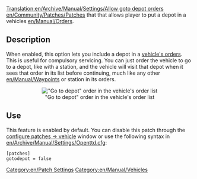 [[Translation:en/Archive/Manual/Settings/Allow goto depot orders]]
[[Category:en/Patch Settings]]
[[Category:en/Manual/Vehicles]]
[[en/Community/Patches/Patches]] that that allows player to put a depot in a vehicles [[en/Manual/Orders]]. 

== Description ==
When enabled, this option lets you include a depot in a [[en/Manual/Orders|vehicle's orders]]. This is useful for compulsory servicing. You can just order the vehicle to go to a depot, like with a station, and the vehicle will visit that depot when it sees that order in its list before continuing, much like any other [[en/Manual/Waypoints]] or station in its orders.
<center>[[File:fr/Archive/Manual/Settings/Go To Depot.png|center|frame|"Go to depot" order in the vehicle's order list]]</center>

== Use ==
This feature is enabled by default. You can disable this patch through the [[en/Archive/Manual/Settings/Configuring patches/Vehicles|configure patches -> vehicle]] window or use the following syntax in [[en/Archive/Manual/Settings/Openttd.cfg]]:
<pre>[patches]
gotodepot = false</pre>